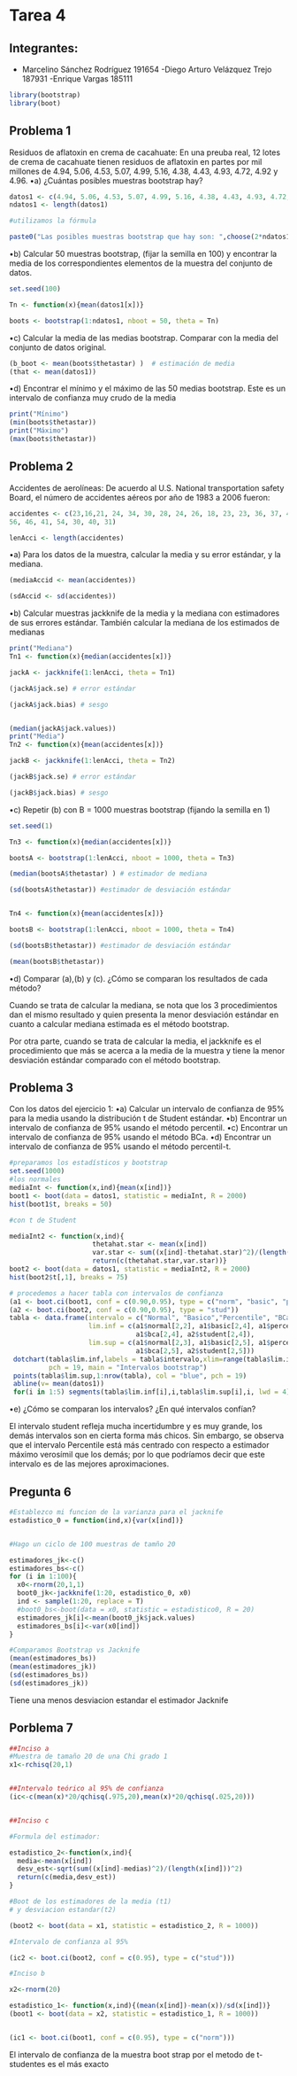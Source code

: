 # Tarea 4

## Integrantes:

- Marcelino Sánchez Rodríguez 191654
-Diego Arturo Velázquez Trejo 187931
-Enrique Vargas 185111

```r
library(bootstrap)
library(boot)
```

## Problema 1

Residuos de aflatoxin en crema de cacahuate: En una preuba real, 12 lotes de crema de cacahuate tienen
residuos de aflatoxin en partes por mil millones de 4.94, 5.06, 4.53, 5.07, 4.99, 5.16, 4.38, 4.43, 4.93, 4.72, 4.92
y 4.96.
•a) ¿Cuántas posibles muestras bootstrap hay?

```r
datos1 <- c(4.94, 5.06, 4.53, 5.07, 4.99, 5.16, 4.38, 4.43, 4.93, 4.72, 4.92,4.96)
ndatos1 <- length(datos1)

#utilizamos la fórmula

paste0("Las posibles muestras bootstrap que hay son: ",choose(2*ndatos1-1, ndatos1))
```

•b) Calcular 50 muestras bootstrap, (fijar la semilla en 100) y encontrar la media de los correspondientes
elementos de la muestra del conjunto de datos.

```r
set.seed(100)

Tn <- function(x){mean(datos1[x])}

boots <- bootstrap(1:ndatos1, nboot = 50, theta = Tn)
```

•c) Calcular la media de las medias bootstrap. Comparar con la media del conjunto de datos original.

```r
(b_boot <- mean(boots$thetastar) )  # estimación de media
(that <- mean(datos1))
```


•d) Encontrar el mínimo y el máximo de las 50 medias bootstrap. Este es un intervalo de confianza muy crudo de la media
```r
print("Mínimo")
(min(boots$thetastar))
print("Máximo")
(max(boots$thetastar))
```


## Problema 2

Accidentes de aerolíneas: De acuerdo al U.S. National transportation safety Board, el número de accidentes
aéreos por año de 1983 a 2006 fueron:
```r
accidentes <- c(23,16,21, 24, 34, 30, 28, 24, 26, 18, 23, 23, 36, 37, 49, 50, 51,
56, 46, 41, 54, 30, 40, 31)

lenAcci <- length(accidentes)
```
•a) Para los datos de la muestra, calcular la media y su error estándar, y la mediana.

```r
(mediaAccid <- mean(accidentes))

(sdAccid <- sd(accidentes))
```

•b) Calcular muestras jackknife de la media y la mediana con estimadores de sus errores estándar.
También calcular la mediana de los estimados de medianas

```r
print("Mediana")
Tn1 <- function(x){median(accidentes[x])}

jackA <- jackknife(1:lenAcci, theta = Tn1)

(jackA$jack.se) # error estándar

(jackA$jack.bias) # sesgo


(median(jackA$jack.values))
print("Media")
Tn2 <- function(x){mean(accidentes[x])}

jackB <- jackknife(1:lenAcci, theta = Tn2)

(jackB$jack.se) # error estándar

(jackB$jack.bias) # sesgo


```

•c) Repetir (b) con B = 1000 muestras bootstrap (fijando la semilla en 1)

```r
set.seed(1)

Tn3 <- function(x){median(accidentes[x])}

bootsA <- bootstrap(1:lenAcci, nboot = 1000, theta = Tn3)

(median(bootsA$thetastar) ) # estimador de mediana

(sd(bootsA$thetastar)) #estimador de desviación estándar


Tn4 <- function(x){mean(accidentes[x])}

bootsB <- bootstrap(1:lenAcci, nboot = 1000, theta = Tn4)

(sd(bootsB$thetastar)) #estimador de desviación estándar

(mean(bootsB$thetastar))

```

•d) Comparar (a),(b) y (c). ¿Cómo se comparan los resultados de cada método?

Cuando se trata de calcular la mediana, se nota que los 3 procedimientos dan el mismo resultado y quien presenta la menor desviación estándar en cuanto a calcular mediana estimada es el método bootstrap.

Por otra parte, cuando se trata de calcular la media, el jackknife es el procedimiento que más se acerca a la media de la muestra y tiene la menor desviación estándar comparado con el método bootstrap. 

## Problema 3

Con los datos del ejercicio 1:
•a) Calcular un intervalo de confianza de 95% para la media usando la distribución t de Student
estándar.
•b) Encontrar un intervalo de confianza de 95% usando el método percentil.
•c) Encontrar un intervalo de confianza de 95% usando el método BCa.
•d) Encontrar un intervalo de confianza de 95% usando el método percentil-t.

```r
#preparamos los estadísticos y bootstrap
set.seed(1000)
#los normales
mediaInt <- function(x,ind){mean(x[ind])}
boot1 <- boot(data = datos1, statistic = mediaInt, R = 2000)
hist(boot1$t, breaks = 50)

#con t de Student

mediaInt2 <- function(x,ind){
                     thetahat.star <- mean(x[ind])
                     var.star <- sum((x[ind]-thetahat.star)^2)/(length(x[ind]))^2
                     return(c(thetahat.star,var.star))}
boot2 <- boot(data = datos1, statistic = mediaInt2, R = 2000)
hist(boot2$t[,1], breaks = 75)
```

```r
# procedemos a hacer tabla con intervalos de confianza
(a1 <- boot.ci(boot1, conf = c(0.90,0.95), type = c("norm", "basic", "perc", "bca")))
(a2 <- boot.ci(boot2, conf = c(0.90,0.95), type = "stud"))
tabla <- data.frame(intervalo = c("Normal", "Basico","Percentile", "BCa", "student"),
                    lim.inf = c(a1$normal[2,2], a1$basic[2,4], a1$percent[2,4],
                                a1$bca[2,4], a2$student[2,4]),
                    lim.sup = c(a1$normal[2,3], a1$basic[2,5], a1$percent[2,5],
                                a1$bca[2,5], a2$student[2,5]))
 dotchart(tabla$lim.inf,labels = tabla$intervalo,xlim=range(tabla$lim.inf,tabla$lim.sup),
          pch = 19, main = "Intervalos bootstrap")
 points(tabla$lim.sup,1:nrow(tabla), col = "blue", pch = 19)
 abline(v= mean(datos1))
 for(i in 1:5) segments(tabla$lim.inf[i],i,tabla$lim.sup[i],i, lwd = 4)
```


•e) ¿Cómo se comparan los intervalos? ¿En qué intervalos confían?

El intervalo student refleja mucha incertidumbre y es muy grande, los demás intervalos son en cierta forma más chicos. Sin embargo, se observa que el intervalo Percentile está más centrado con respecto a estimador máximo verosímil que los demás; por lo que podríamos decir que este intervalo es de las mejores aproximaciones.

## Pregunta 6

```r

#Establezco mi funcion de la varianza para el jacknife
estadistico_0 = function(ind,x){var(x[ind])}


#Hago un ciclo de 100 muestras de tamño 20

estimadores_jk<-c()
estimadores_bs<-c()
for (i in 1:100){
  x0<-rnorm(20,1,1)
  boot0_jk<-jackknife(1:20, estadistico_0, x0)
  ind <- sample(1:20, replace = T)
  #boot0_bs<-boot(data = x0, statistic = estadistico0, R = 20)
  estimadores_jk[i]<-mean(boot0_jk$jack.values)
  estimadores_bs[i]<-var(x0[ind])
}

#Comparamos Bootstrap vs Jacknife
(mean(estimadores_bs))
(mean(estimadores_jk))
(sd(estimadores_bs))
(sd(estimadores_jk))

```


Tiene una menos desviacion estandar el estimador Jacknife

## Porblema 7

```r
##Inciso a
#Muestra de tamaño 20 de una Chi grado 1
x1<-rchisq(20,1)


##Intervalo teórico al 95% de confianza
(ic<-c(mean(x)*20/qchisq(.975,20),mean(x)*20/qchisq(.025,20)))


##Inciso c

#Formula del estimador:

estadistico_2<-function(x,ind){
  media<-mean(x[ind])
  desv_est<-sqrt(sum((x[ind]-medias)^2)/(length(x[ind]))^2)
  return(c(media,desv_est))
}

#Boot de los estimadores de la media (t1)
# y desviacion estandar(t2)

(boot2 <- boot(data = x1, statistic = estadistico_2, R = 1000))

#Intervalo de confianza al 95%

(ic2 <- boot.ci(boot2, conf = c(0.95), type = c("stud")))

#Inciso b

x2<-rnorm(20)

estadistico_1<- function(x,ind){(mean(x[ind])-mean(x))/sd(x[ind])}
(boot1 <- boot(data = x2, statistic = estadistico_1, R = 1000))


(ic1 <- boot.ci(boot1, conf = c(0.95), type = c("norm")))
```

El intervalo de confianza de la muestra boot strap
por el metodo de t-studentes es el más exacto